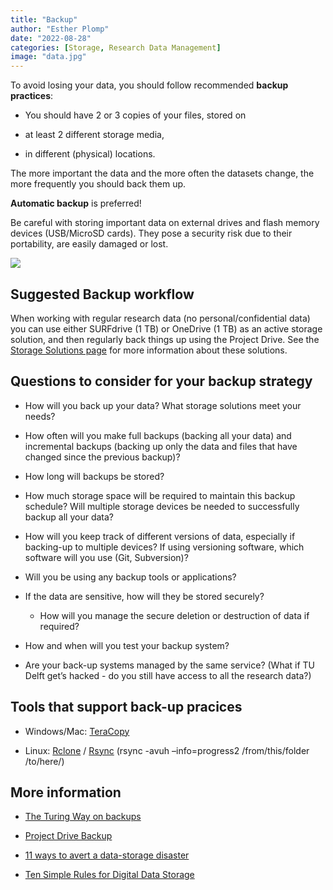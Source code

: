 ```yaml
---
title: "Backup"
author: "Esther Plomp"
date: "2022-08-28"
categories: [Storage, Research Data Management]
image: "data.jpg"
---
```


To avoid losing your data, you should follow recommended **backup practices**:

-   You should have 2 or 3 copies of your files, stored on

-   at least 2 different storage media,

-   in different (physical) locations.

The more important the data and the more often the datasets change, the more frequently you should back them up.

**Automatic backup** is preferred!

Be careful with storing important data on external drives and flash memory devices (USB/MicroSD cards). They pose a security risk due to their portability, are easily damaged or lost.

![](images/image-495550284.png)

## Suggested Backup workflow

When working with regular research data (no personal/confidential data) you can use either SURFdrive (1 TB) or OneDrive (1 TB) as an active storage solution, and then regularly back things up using the Project Drive. See the [Storage Solutions page](https://estherplomp.github.io/TNW-OS-support/posts/storage-solutions/) for more information about these solutions.

## Questions to consider for your backup strategy

-   How will you back up your data? What storage solutions meet your needs?

-   How often will you make full backups (backing all your data) and incremental backups (backing up only the data and files that have changed since the previous backup)?

-   How long will backups be stored?

-   How much storage space will be required to maintain this backup schedule? Will multiple storage devices be needed to successfully backup all your data?

-   How will you keep track of different versions of data, especially if backing-up to multiple devices? If using versioning software, which software will you use (Git, Subversion)?

-   Will you be using any backup tools or applications?

-   If the data are sensitive, how will they be stored securely?

    -   How will you manage the secure deletion or destruction of data if required?

-   How and when will you test your backup system?

-   Are your back-up systems managed by the same service? (What if TU Delft get's hacked - do you still have access to all the research data?)

## Tools that support back-up pracices

-   Windows/Mac: [TeraCopy](https://www.codesector.com/teracopy)

-   Linux: [Rclone](https://rclone.org) / [Rsync](https://linux.die.net/man/1/rsync) (rsync -avuh --info=progress2 /from/this/folder /to/here/)

## More information

-   [The Turing Way on backups](https://the-turing-way.netlify.app/reproducible-research/rdm/rdm-storage.html#backups)

-   [Project Drive Backup](https://estherplomp.github.io/TNW-OS-support/posts/storage-project-drive-backup/)

-   [11 ways to avert a data-storage disaster](https://doi.org/10.1038/d41586-019-01040-w)

-   [Ten Simple Rules for Digital Data Storage](https://doi.org/10.1371/journal.pcbi.1005097)
